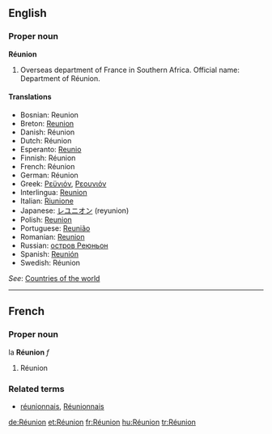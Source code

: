 ==English==
{{wikipedia}}

===Proper noun===
'''Réunion'''

# Overseas department of France in Southern Africa. Official name: Department of Réunion.

====Translations====
*Bosnian: Reunion {{m}}
*Breton: [[Reunion]]
*Danish: Réunion
*Dutch: Réunion
*Esperanto: [[Reunio]]
*Finnish: Réunion
*French: Réunion
*German: Réunion
*Greek: [[Ρεϋνιόν]], [[Ρεουνιόν]]
*Interlingua: [[Reunion]]
*Italian: [[Riunione]]
*Japanese: [[レユニオン]] (reyunion)
*Polish: [[Reunion]]
*Portuguese: [[Reunião]]
*Romanian: [[Reunion]] {{n}}
*Russian: [[остров Реюньон]]
*Spanish: [[Reunión]]
*Swedish: Réunion

''See'': [[Appendix:Countries of the world|Countries of the world]]

----

==French==

===Proper noun===
la '''Réunion''' ''f''

# Réunion

===Related terms===
*[[réunionnais]], [[Réunionnais]]

[[de:Réunion]]
[[et:Réunion]]
[[fr:Réunion]]
[[hu:Réunion]]
[[tr:Réunion]]